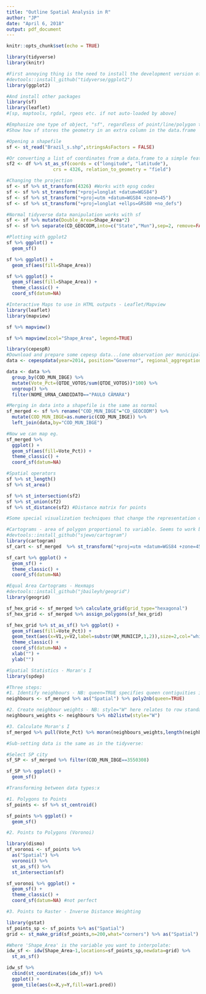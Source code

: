```yaml
---
title: "Outline Spatial Analysis in R"
author: "JP"
date: "April 6, 2018"
output: pdf_document
---
```


```r
knitr::opts_chunk$set(echo = TRUE)
```

```r
library(tidyverse)
library(knitr)

#First annoying thing is the need to install the development version of ggplot2 so we can plot simple features
#devtools::install_github("tidyverse/ggplot2")
library(ggplot2)

#And install other packages
library(sf)
library(leaflet)
#[sp, maptools, rgdal, rgeos etc. if not auto-loaded by above]

#Emphasize one type of object, "sf", regardless of point/line/polygon type.
#Show how sf stores the geometry in an extra column in the data.frame
```

```r
#Opening a shapefile
sf <- st_read("Brazil_s.shp",stringsAsFactors = FALSE)

#Or converting a list of coordinates from a data.frame to a simple features object
sf2 <- df %>% st_as_sf(coords = c("longitude", "latitude"), 
                 crs = 4326, relation_to_geometry = "field")

#Changing the projection
sf <- sf %>% st_transform(4326) #Works with epsg codes
sf <- sf %>% st_transform("+proj=longlat +datum=WGS84")
sf <- sf %>% st_transform("+proj=utm +datum=WGS84 +zone=45")
sf <- sf %>% st_transform("+proj=longlat +ellps=GRS80 +no_defs")
```

```r
#Normal tidyverse data manipulation works with sf
sf <- sf %>% mutate(Double_Area=Shape_Area*2)
sf <- sf %>% separate(CD_GEOCODM,into=c("State","Mun"),sep=2, remove=FALSE) %>% filter(State==26)
```

```r
#Plotting with ggplot2
sf %>% ggplot() + 
  geom_sf()

sf %>% ggplot() + 
  geom_sf(aes(fill=Shape_Area))

sf %>% ggplot() + 
  geom_sf(aes(fill=Shape_Area)) +
  theme_classic() +
  coord_sf(datum=NA)
```

```r
#Interactive Maps to use in HTML outputs - Leaflet/Mapview
library(leaflet)
library(mapview)

sf %>% mapview()

sf %>% mapview(zcol="Shape_Area", legend=TRUE)
```

```r
library(cepespR)
#Download and prepare some cepesp data...(one observation per municipality so we can merge it in)
data <- cepespdata(year=2014, position="Governor", regional_aggregation="Municipality",political_aggregation="Candidate",state="PE")

data <- data %>%
  group_by(COD_MUN_IBGE) %>%
  mutate(Vote_Pct=(QTDE_VOTOS/sum(QTDE_VOTOS))*100) %>%
  ungroup() %>%
  filter(NOME_URNA_CANDIDATO=="PAULO CÂMARA")

#Merging in data into a shapefile is the same as normal
sf_merged <- sf %>% rename("COD_MUN_IBGE"="CD_GEOCODM") %>% 
  mutate(COD_MUN_IBGE=as.numeric(COD_MUN_IBGE)) %>%
  left_join(data,by="COD_MUN_IBGE")

#Now we can map eg. 
sf_merged %>%
  ggplot() +
  geom_sf(aes(fill=Vote_Pct)) +
  theme_classic() +
  coord_sf(datum=NA)

```

```r
#Spatial operators
sf %>% st_length()
sf %>% st_area()

sf %>% st_intersection(sf2)
sf %>% st_union(sf2)
sf %>% st_distance(sf2) #Distance matrix for points
```

```r
#Some special visualization techniques that change the representation of polygons

#Cartograms - area of polygon proportional to variable. Seems to work best with different projection
#devtools::install_github("sjewo/cartogram")
library(cartogram)
sf_cart <- sf_merged  %>% st_transform("+proj=utm +datum=WGS84 +zone=45") %>% cartogram("Vote_Pct", itermax=3)

sf_cart %>% ggplot() + 
  geom_sf() + 
  theme_classic() + 
  coord_sf(datum=NA)

#Equal Area Cartograms - Hexmaps
#devtools::install_github("jbaileyh/geogrid")
library(geogrid)

sf_hex_grid <- sf_merged %>% calculate_grid(grid_type="hexagonal")
sf_hex_grid <- sf_merged %>% assign_polygons(sf_hex_grid)

sf_hex_grid %>% st_as_sf() %>% ggplot() +
  geom_sf(aes(fill=Vote_Pct)) + 
  geom_text(aes(x=V1,y=V2,label=substr(NM_MUNICIP,1,2)),size=2,col="white") +
  theme_classic() + 
  coord_sf(datum=NA) + 
  xlab("") +
  ylab("")
```

```r
#Spatial Statistics - Moran's I
library(spdep)

#Three steps:
#1. Identify neighbours - NB: queen=TRUE specifies queen contiguities instead of rook contiguities.
neighbours <- sf_merged %>% as("Spatial") %>% poly2nb(queen=TRUE)

#2. Create neighbour weights - NB: style="W" here relates to row standardised weights
neighbours_weights <- neighbours %>% nb2listw(style="W")

#3. Calculate Moran's I
sf_merged %>% pull(Vote_Pct) %>% moran(neighbours_weights,length(neighbours),Szero(neighbours_weights))

```

```r
#Sub-setting data is the same as in the tidyverse:

#Select SP city 
sf_SP <- sf_merged %>% filter(COD_MUN_IBGE==3550308)

sf_SP %>% ggplot() +
  geom_sf()
```

```r
#Transforming between data types:x

#1. Polygons to Points
sf_points <- sf %>% st_centroid()

sf_points %>% ggplot() + 
  geom_sf()

#2. Points to Polygons (Voronoi)

library(dismo)
sf_voronoi <- sf_points %>% 
  as("Spatial") %>% 
  voronoi() %>% 
  st_as_sf() %>% 
  st_intersection(sf) 

sf_voronoi %>% ggplot() + 
  geom_sf() + 
  theme_classic() +
  coord_sf(datum=NA) #not perfect

#3. Points to Raster - Inverse Distance Weighting

library(gstat)
sf_points_sp <- sf_points %>% as("Spatial")
grid <- st_make_grid(sf_points,n=200,what="corners") %>% as("Spatial")

#Where 'Shape_Area' is the variable you want to interpolate:
idw_sf <- idw(Shape_Area~1,locations=sf_points_sp,newdata=grid) %>% 
  st_as_sf() 

idw_sf %>%
  cbind(st_coordinates(idw_sf)) %>%
  ggplot() +
  geom_tile(aes(x=X,y=Y,fill=var1.pred))

```

